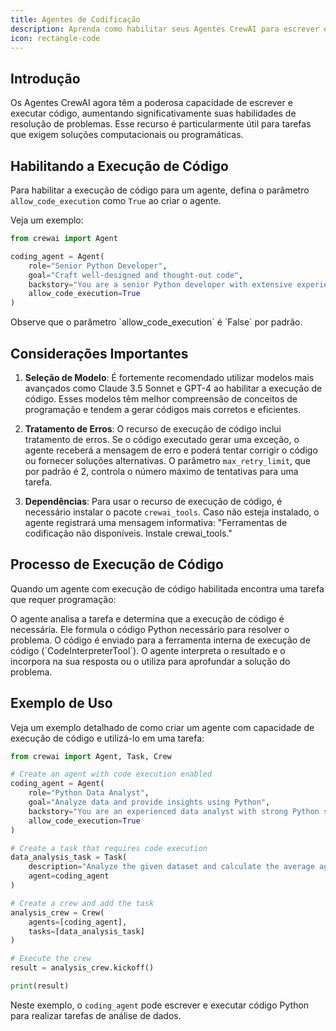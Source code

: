 ```yaml
---
title: Agentes de Codificação
description: Aprenda como habilitar seus Agentes CrewAI para escrever e executar código, e explore funcionalidades avançadas para maior potencial.
icon: rectangle-code
---
```


## Introdução

Os Agentes CrewAI agora têm a poderosa capacidade de escrever e executar código, aumentando significativamente suas habilidades de resolução de problemas. Esse recurso é particularmente útil para tarefas que exigem soluções computacionais ou programáticas.

## Habilitando a Execução de Código

Para habilitar a execução de código para um agente, defina o parâmetro `allow_code_execution` como `True` ao criar o agente.

Veja um exemplo:

```python Code
from crewai import Agent

coding_agent = Agent(
    role="Senior Python Developer",
    goal="Craft well-designed and thought-out code",
    backstory="You are a senior Python developer with extensive experience in software architecture and best practices.",
    allow_code_execution=True
)
```

<Note>
Observe que o parâmetro `allow_code_execution` é `False` por padrão.
</Note>

## Considerações Importantes

1. **Seleção de Modelo**: É fortemente recomendado utilizar modelos mais avançados como Claude 3.5 Sonnet e GPT-4 ao habilitar a execução de código.
Esses modelos têm melhor compreensão de conceitos de programação e tendem a gerar códigos mais corretos e eficientes.

2. **Tratamento de Erros**: O recurso de execução de código inclui tratamento de erros. Se o código executado gerar uma exceção, o agente receberá a mensagem de erro e poderá tentar corrigir o código ou
fornecer soluções alternativas. O parâmetro `max_retry_limit`, que por padrão é 2, controla o número máximo de tentativas para uma tarefa.

3. **Dependências**: Para usar o recurso de execução de código, é necessário instalar o pacote `crewai_tools`. Caso não esteja instalado, o agente registrará uma mensagem informativa:
"Ferramentas de codificação não disponíveis. Instale crewai_tools."

## Processo de Execução de Código

Quando um agente com execução de código habilitada encontra uma tarefa que requer programação:

<Steps>
    <Step title="Análise da Tarefa">
    O agente analisa a tarefa e determina que a execução de código é necessária.
    </Step>
    <Step title="Formulação do Código">
    Ele formula o código Python necessário para resolver o problema.
    </Step>
    <Step title="Execução do Código">
    O código é enviado para a ferramenta interna de execução de código (`CodeInterpreterTool`).
    </Step>
    <Step title="Interpretação dos Resultados">
    O agente interpreta o resultado e o incorpora na sua resposta ou o utiliza para aprofundar a solução do problema.
    </Step>
</Steps>

## Exemplo de Uso

Veja um exemplo detalhado de como criar um agente com capacidade de execução de código e utilizá-lo em uma tarefa:

```python Code
from crewai import Agent, Task, Crew

# Create an agent with code execution enabled
coding_agent = Agent(
    role="Python Data Analyst",
    goal="Analyze data and provide insights using Python",
    backstory="You are an experienced data analyst with strong Python skills.",
    allow_code_execution=True
)

# Create a task that requires code execution
data_analysis_task = Task(
    description="Analyze the given dataset and calculate the average age of participants.",
    agent=coding_agent
)

# Create a crew and add the task
analysis_crew = Crew(
    agents=[coding_agent],
    tasks=[data_analysis_task]
)

# Execute the crew
result = analysis_crew.kickoff()

print(result)
```

Neste exemplo, o `coding_agent` pode escrever e executar código Python para realizar tarefas de análise de dados.